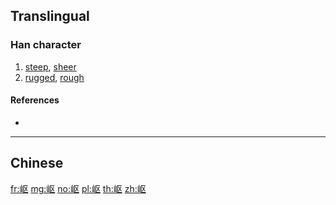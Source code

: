 {{also|嶇}}
==Translingual==

===Han character===
{{Han char|rn=46|rad=山|as=04|sn=7|four=|canj=USK|ids=⿰山区}}

# [[steep]], [[sheer]]
# [[rugged]], [[rough]]

====References====
* {{Han ref|kx=0308.331|hdz=10762.140|uh=5C96|ud=23702}}

----

==Chinese==
{{zh-see|嶇}}

[[fr:岖]]
[[mg:岖]]
[[no:岖]]
[[pl:岖]]
[[th:岖]]
[[zh:岖]]